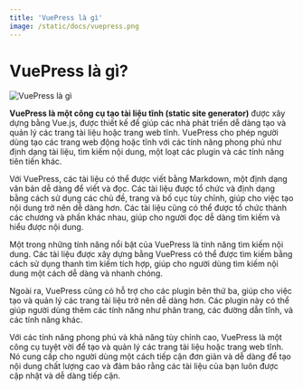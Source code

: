 ```yaml
---
title: 'VuePress là gì'
image: /static/docs/vuepress.png
---
```


# VuePress là gì?

![VuePress là gì](/static/docs/vuepress.png)

**VuePress là một công cụ tạo tài liệu tĩnh (static site generator)** được xây dựng bằng Vue.js, được thiết kế để giúp các nhà phát triển dễ dàng tạo và quản lý các trang tài liệu hoặc trang web tĩnh. VuePress cho phép người dùng tạo các trang web động hoặc tĩnh với các tính năng phong phú như định dạng tài liệu, tìm kiếm nội dung, một loạt các plugin và các tính năng tiên tiến khác.

Với VuePress, các tài liệu có thể được viết bằng Markdown, một định dạng văn bản dễ dàng để viết và đọc. Các tài liệu được tổ chức và định dạng bằng cách sử dụng các chủ đề, trang và bố cục tùy chỉnh, giúp cho việc tạo nội dung trở nên dễ dàng hơn. Các tài liệu cũng có thể được tổ chức thành các chương và phần khác nhau, giúp cho người đọc dễ dàng tìm kiếm và hiểu được nội dung.

Một trong những tính năng nổi bật của VuePress là tính năng tìm kiếm nội dung. Các tài liệu được xây dựng bằng VuePress có thể được tìm kiếm bằng cách sử dụng thanh tìm kiếm tích hợp, giúp cho người dùng tìm kiếm nội dung một cách dễ dàng và nhanh chóng.

Ngoài ra, VuePress cũng có hỗ trợ cho các plugin bên thứ ba, giúp cho việc tạo và quản lý các trang tài liệu trở nên dễ dàng hơn. Các plugin này có thể giúp người dùng thêm các tính năng như phân trang, các đường dẫn tĩnh, và các tính năng khác.

Với các tính năng phong phú và khả năng tùy chỉnh cao, VuePress là một công cụ tuyệt vời để tạo và quản lý các trang tài liệu hoặc trang web tĩnh. Nó cung cấp cho người dùng một cách tiếp cận đơn giản và dễ dàng để tạo nội dung chất lượng cao và đảm bảo rằng các tài liệu của bạn luôn được cập nhật và dễ dàng tiếp cận.
